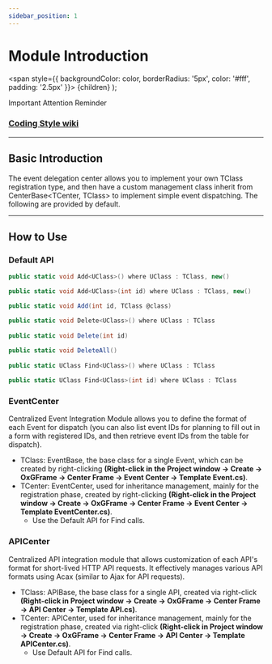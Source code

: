 ```yaml
---
sidebar_position: 1
---
```


# Module Introduction

  <span
    style={{
      backgroundColor: color,
      borderRadius: '5px',
      color: '#fff',
      padding: '2.5px'
    }}>
    {children}
  </span>
);

<Highlight color="#ff2f00">Important</Highlight> <Highlight color="#0373fc">Attention</Highlight> <Highlight color="#00d679">Reminder</Highlight>

### [Coding Style wiki](https://github.com/michael811125/OxGFrame/wiki/Coding-Style)

---

## Basic Introduction

The event delegation center allows you to implement your own TClass registration type, and then have a custom management class inherit from CenterBase&lt;TCenter, TClass&gt; to implement simple event dispatching. The following are provided by default.

---

## How to Use

### Default API

```csharp
public static void Add<UClass>() where UClass : TClass, new()

public static void Add<UClass>(int id) where UClass : TClass, new()

public static void Add(int id, TClass @class)

public static void Delete<UClass>() where UClass : TClass
		
public static void Delete(int id)
	
public static void DeleteAll()
	
public static UClass Find<UClass>() where UClass : TClass

public static UClass Find<UClass>(int id) where UClass : TClass
```

### EventCenter

Centralized Event Integration Module allows you to define the format of each Event for dispatch (you can also list event IDs for planning to fill out in a form with registered IDs, and then retrieve event IDs from the table for dispatch).
- TClass: EventBase, the base class for a single Event, which can be created by right-clicking **(Right-click in the Project window -> Create -> OxGFrame -> Center Frame -> Event Center -> Template Event.cs)**.
- TCenter: EventCenter, used for inheritance management, mainly for the registration phase, created by right-clicking **(Right-click in the Project window -> Create -> OxGFrame -> Center Frame -> Event Center -> Template EventCenter.cs)**.
  - Use the Default API for Find calls.

### APICenter

Centralized API integration module that allows customization of each API's format for short-lived HTTP API requests. It effectively manages various API formats using Acax (similar to Ajax for API requests).
- TClass: APIBase, the base class for a single API, created via right-click **(Right-click in Project window -> Create -> OxGFrame -> Center Frame -> API Center -> Template API.cs)**.
- TCenter: APICenter, used for inheritance management, mainly for the registration phase, created via right-click **(Right-click in Project window -> Create -> OxGFrame -> Center Frame -> API Center -> Template APICenter.cs)**.
  - Use Default API for Find calls.